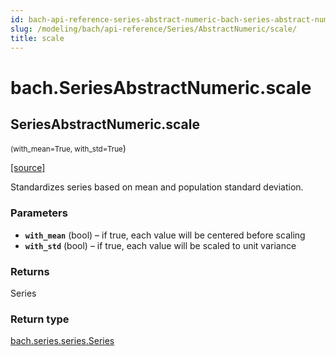 ```yaml
---
id: bach-api-reference-series-abstract-numeric-bach-series-abstract-numeric-scale
slug: /modeling/bach/api-reference/Series/AbstractNumeric/scale/
title: scale
---
```


# bach.SeriesAbstractNumeric.scale

<div className="method">

## <span className="additional-name">SeriesAbstractNumeric.</span><span className="name">scale</span>

<small className="parameter-list">(<span className="parameter" id="with_mean">with_mean=True</span>, <span className="parameter" id="with_std">with_std=True</span></small>)


&#8203;<span className="view-source">[[source]](https://github.com/objectiv/objectiv-analytics/blob/main/bach/bach/series/series_numeric.py)</span>

<div className="content">

Standardizes series based on mean and population standard deviation.


### Parameters

* **`with_mean`** (bool) – if true, each value will be centered before scaling
* **`with_std`** (bool) – if true, each value will be scaled to unit variance



### Returns

Series



### Return type

[bach.series.series.Series](/modeling/bach/api-reference/Series/bach.Series.mdx)



</div>


</div>
